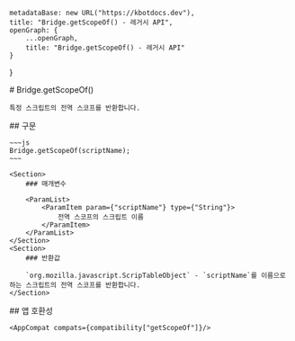 
    metadataBase: new URL("https://kbotdocs.dev"),
    title: "Bridge.getScopeOf() - 레거시 API",
    openGraph: {
        ...openGraph,
        title: "Bridge.getScopeOf() - 레거시 API"
    }
}

<Section>
    # Bridge.getScopeOf()

    특정 스크립트의 전역 스코프를 반환합니다.
</Section>
<Section>
    ## 구문

    ~~~js
    Bridge.getScopeOf(scriptName);
    ~~~

    <Section>
        ### 매개변수

        <ParamList>
            <ParamItem param={"scriptName"} type={"String"}>
                전역 스코프의 스크립트 이름
            </ParamItem>
        </ParamList>
    </Section>
    <Section>
        ### 반환값

        `org.mozilla.javascript.ScripTableObject` - `scriptName`를 이름으로 하는 스크립트의 전역 스코프를 반환합니다.
    </Section>
</Section>
<Section>
    ## 앱 호환성

    <AppCompat compats={compatibility["getScopeOf"]}/>
</Section>